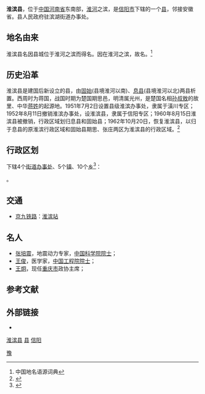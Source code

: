 {{Infobox China County
|name =  淮滨县
|shortname = 
|nickname = 
|usedname = 
|nameorigin =
|image_city = 
|image_caption =
|image_map = 
|map_caption = 
|class = [[县|县]]
|Belong = [[河南省|河南省]][[信阳市|信阳市]]
|leader_title = 
|leader_name = 
|leader_title1 = 
|leader_name1 = 
|established_title = 
|established_date =  
|area_total = 1192
|population_total = 56
|population_as_of =2019
|population_density = 
|dialect =[[中原官话|中原官话]]
|GDP = 50.47亿
|GDP_as_of =  2007
|GDPPC =  
|areacode = 0376 
|postcode = 464400
|carlicense = 豫S
|admini_division_code = 411527
|tree = 
|flower = 
|web =http://www.huaibin.gov.cn/ 
|footnotes = 
}}
'''淮滨县'''，位于[[中国|中国]][[河南省|河南省]]东南部，[[淮河|淮河]]之滨，是[[信阳市|信阳市]]下辖的一个[[县|县]]，邻接安徽省。县人民政府驻滨湖街道办事处。

==地名由来==
淮滨县名因县城位于淮河之滨而得名。因在淮河之滨，故名。<ref>中国地名语源词典</ref>

==历史沿革==
淮滨县是建国后新设立的县，由[[固始|固始]](县境淮河以南)、[[息县|息县]](县境淮河以北)两县析置。西周时为蒋国，战国时期为楚国期思邑，明清属光州，是楚国名相[[孙叔敖|孙叔敖]]的故里、中华[[蒋姓|蒋姓]]的起源地。1951年7月2日设置县级淮滨办事处，隶属于潢川专区；1952年8月11日撤销淮滨办事处，设淮滨县，隶属于信阳专区；1960年8月15日淮滨县被撤销，行政区域划归息县和固始县；1962年10月20日，恢复淮滨县，以归于息县的原淮滨行政区域和固始县期思、张庄两区为淮滨县的行政区域。<ref name="">{{cite web| language =zh-cn| publisher =淮滨县人民政府| title =淮滨县历史沿革| url =http://www.huaibin.gov.cn/Category_16/Index.aspx| author =| date =| accessdate =2012-12-22| deadurl =yes| archiveurl =https://web.archive.org/web/20130805194221/http://www.huaibin.gov.cn/Category_16/Index.aspx| archivedate =2013-08-05}}</ref>

== 行政区划 ==
{{PAGENAMEBASE}}下辖4个[[街道办事处|街道办事处]]、5个[[行政建制镇|镇]]、10个[[乡_(中华人民共和国)|乡]]<ref>{{PRC admin/ref sgc|41/15/27}}</ref>：

{{PRC admin/children|41/15/27}}。

== 交通 ==
* {{rint|cn|rail}}[[京九铁路|京九铁路]]：[[淮滨站|淮滨站]]

== 名人 ==
*[[张培震|张培震]]，地震动力专家，[[中国科学院院士|中国科学院院士]]；
*[[王俊_(医学家)|王俊]]，医学家，[[中国工程院院士|中国工程院院士]]；
*[[王炯_(1964年)|王炯]]，现任[[重庆市|重庆市]]政协主席；

== 参考文献 ==
{{reflist}}

== 外部链接 ==
* {{Official website|http://www.huaibin.gov.cn/|name=淮滨县人民政府}}

{{Geographic Location
 | 西北 = [[新蔡县|新蔡县]]
 | 東北 =[[阜南县|阜南县]]
 | 北 =
 | 西 = [[息县|息县]]
 | 西南 =[[潢川县|潢川县]]
 | 中央 =淮滨县
 | 東 = 
 | 東南 = [[固始县|固始县]]
 | 南 = 
}}

{{淮滨县行政区划}}
{{信阳市行政区划}}
{{河南行政区划}}
{{国家级贫困县|前}}

[[category:淮滨县|]]
[[category:信阳区县|县]]
[[category:河南省县份|信阳]]
[[Category:原国家级贫困县|豫]]
